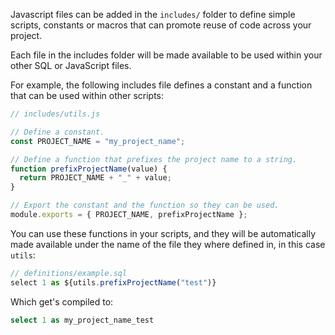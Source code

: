 

Javascript files can be added in the `includes/` folder to define simple scripts, constants or macros that can promote reuse of code across your project.

Each file in the includes folder will be made available to be used within your other SQL or JavaScript files.

For example, the following includes file defines a constant and a function that can be used within other scripts:

```js
// includes/utils.js

// Define a constant.
const PROJECT_NAME = "my_project_name";

// Define a function that prefixes the project name to a string.
function prefixProjectName(value) {
  return PROJECT_NAME + "_" + value;
}

// Export the constant and the function so they can be used.
module.exports = { PROJECT_NAME, prefixProjectName };
```

You can use these functions in your scripts, and they will be automatically made available under the name of the file they where defined in, in this case `utils`:

```js
// definitions/example.sql
select 1 as ${utils.prefixProjectName("test")}
```

Which get's compiled to:

```sql
select 1 as my_project_name_test
```
